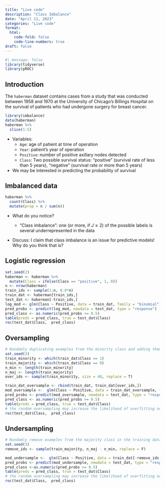 ```yaml
---
title: "Live code"
description: "Class Imbalance"
date: "April 11, 2023"
categories: "Live code"
format:
  html: 
    code-fold: false
    code-line-numbers: true
draft: false
---
```


```r
#| message: false
library(tidyverse)
library(pROC)
```

## Introduction

The `haberman` dataset contains cases from a study that was conducted between 1958 and 1970 at the University of Chicago's Billings Hospital on the survival of patients who had undergone surgery for breast cancer.

```r
library(imbalance)
data(haberman)
haberman %>% 
  slice(1:5)
```

-   Variables:
    -   `Age`: age of patient at time of operation
    -   `Year`: patient's year of operation
    -   `Positive`: number of positive axillary nodes detected
    -   `Class`: Two possible survival status: "positive" (survival rate of less than 5 years), "negative" (survival rate or more than 5 years)
-   We may be interested in predicting the probability of survival

## Imbalanced data

```r
haberman %>%
  count(Class) %>%
  mutate(prop = n / sum(n))
```

-   What do you notice?

    -   "Class imbalance": one (or more, if $J \geq 2$) of the possible labels is several underrepresented in the data

-   Discuss: I claim that class imbalance is an issue for predictive models! Why do you think that is?

## Logistic regression

```r
set.seed(2)
haberman <- haberman %>%
  mutate(Class = ifelse(Class == "positive", 1, 0))
n <- nrow(haberman)
train_ids <- sample(1:n, 0.8*n)
train_dat <- haberman[train_ids,]
test_dat <- haberman[-train_ids,]
log_mod <- glm(Class ~ Positive, data = train_dat, family = "binomial")
pred_probs <- predict(log_mod, newdata = test_dat, type = "response")
pred_class <- as.numeric(pred_probs >= 0.5)
table(preds = pred_class, true = test_dat$Class)
roc(test_dat$Class,  pred_class)
```

## Oversampling

```r
# Randomly duplicating examples from the minority class and adding them to the training dataset.
set.seed(3)
train_minority <- which(train_dat$Class == 1)
train_majority <- which(train_dat$Class == 0)
n_min <- length(train_minority)
n_maj <- length(train_majority)
over_ids <- sample(train_minority, size = 40, replace = T)

train_dat_oversample <- rbind(train_dat, train_dat[over_ids,])
mod_oversample <-  glm(Class ~ Positive, data = train_dat_oversample, family = "binomial")
pred_probs <- predict(mod_oversample, newdata = test_dat, type = "response")
pred_class <- as.numeric(pred_probs >= 0.5) 
table(preds = pred_class, true = test_dat$Class)
# the random oversampling may increase the likelihood of overfitting occurring, since it makes exact copies of the minority class examples
roc(test_dat$Class,  pred_class)
```

## Undersampling

```r
# Randomly remove examples from the majority class in the training dataset.
set.seed(3)
remove_ids <- sample(train_majority, n_maj - n_min, replace = F)

mod_undersample <-  glm(Class ~ Positive, data = train_dat[-remove_ids,], family = "binomial")
pred_probs <- predict(mod_undersample, newdata = test_dat, type = "response")
pred_class <-as.numeric(pred_probs >= 0.5) 
table(preds = pred_class, true = test_dat$Class)
# the random oversampling may increase the likelihood of overfitting occurring, since it makes exact copies of the minority class examples
roc(test_dat$Class,  pred_class)
```

<!-- ## k-fold CV -->

<!-- ```{r} -->
<!-- set.seed(1) -->
<!-- K <- 4 -->
<!-- rand_ids <- sample(which(haberman$Class == 0)) -->
<!-- fold_ids1 <- rand_ids[1:75] -->
<!-- fold_ids2 <- rand_ids[76:150] -->
<!-- fold_ids3 <- rand_ids[151:225] -->
<!-- fold_ids4 <- which(haberman$Class == 1) -->
<!-- fold_ids <- list(fold_ids1, fold_ids2, fold_ids3, fold_ids4) -->
<!-- for(k in 1:K){ -->
<!--   test_ids <- fold_ids[[k]] -->
<!--   mod <- glm(Class ~ Positive, data = haberman[-test_ids,], -->
<!--              family = "binomial")  -->
<!--   pred_probs <- predict(mod, newdata = haberman[test_ids,], type = "response") -->
<!--   pred_class <- as.numeric(pred_probs >= 0.5) -->

<!-- } -->
<!-- ``` -->

